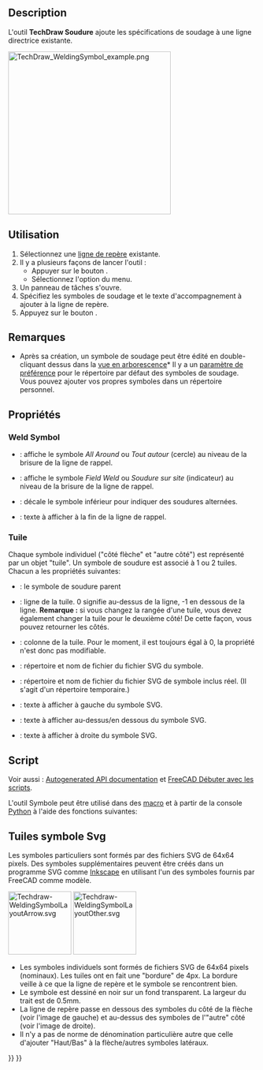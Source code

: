 <languages/>

{{Docnav/fr
|[[TechDraw_ShowAll/fr|Montrer tout]]
|[[TechDraw_SurfaceFinishSymbols/fr|Symbole de finition de surface]]
|[[TechDraw_Workbench/fr|Atelier TechDraw]]
|IconL=TechDraw_ShowAll.svg
|IconR=TechDraw_SurfaceFinishSymbols.svg
|IconC=Workbench_TechDraw.svg
}}

{{GuiCommand/fr
|Name=TechDraw WeldSymbol
|Name/fr=TechDraw Soudure
|MenuLocation=TechDraw → Symboles → Ajouter les informations de soudage à la ligne de repère
|Workbenches=[[TechDraw_Workbench/fr|TechDraw]]
|Version=0.19
|SeeAlso=[[TechDraw_LeaderLine/fr|TechDraw Ligne de repère]]
}}

==Description== 

L'outil '''TechDraw Soudure''' ajoute les spécifications de soudage à une ligne directrice existante.

[[Image:TechDraw_WeldingSymbol_example.png|330px]]
{{Caption|Spécification de soudage ajoutée à une ligne de repère}}

<span id="Usage"></span>
==Utilisation== 

# Sélectionnez une [[TechDraw_LeaderLine/fr|ligne de repère]] existante.
# Il y a plusieurs façons de lancer l'outil :
#* Appuyer sur le bouton {{Button|[[Image:TechDraw_WeldSymbol.svg|16px]] [[TechDraw_WeldSymbol/fr|Ajouter les informations de soudage à la ligne de repère]]}}.
#* Sélectionnez l'option {{MenuCommand|TechDraw → Symboles → [[Image:TechDraw_WeldSymbol.svg|16px]] Ajouter les informations de soudage à la ligne de repère}} du menu.
# Un panneau de tâches s'ouvre.
# Spécifiez les symboles de soudage et le texte d'accompagnement à ajouter à la ligne de repère.
# Appuyez sur le bouton {{Button|OK}}.

<span id="Notes"></span>
==Remarques==

* Après sa création, un symbole de soudage peut être édité en double-cliquant dessus dans la [[Tree_view/fr|vue en arborescence]]* Il y a un [[TechDraw_Preferences/fr|paramètre de préférence]] pour le répertoire par défaut des symboles de soudage. Vous pouvez ajouter vos propres symboles dans un répertoire personnel.

<span id="Properties"></span>
==Propriétés== 

===Weld Symbol===

* {{PropertyData|All Around}} : affiche le symbole ''All Around'' ou ''Tout autour'' (cercle) au niveau de la brisure de la ligne de rappel.
* {{PropertyData|Field Weld}} : affiche le symbole ''Field Weld'' ou ''Soudure sur site'' (indicateur) au niveau de la brisure de la ligne de rappel.
* {{PropertyData|Alternate Weld}} : décale le symbole inférieur pour indiquer des soudures alternées.
* {{PropertyData|Tail Text}} : texte à afficher à la fin de la ligne de rappel.

<span id="Tile"></span>
===Tuile===

Chaque symbole individuel ("côté flèche" et "autre côté") est représenté par un objet "tuile". Un symbole de soudure est associé à 1 ou 2 tuiles. Chacun a les propriétés suivantes:
* {{PropertyData|Parent Tile}} : le symbole de soudure parent
* {{PropertyData|Tile Row}} : ligne de la tuile. 0 signifie au-dessus de la ligne, -1 en dessous de la ligne. '''Remarque :''' si vous changez la rangée d'une tuile, vous devez également changer la tuile pour le deuxième côté! De cette façon, vous pouvez retourner les côtés.
* {{PropertyData|Tile Column}} : colonne de la tuile. Pour le moment, il est toujours égal à 0, la propriété n'est donc pas modifiable.
* {{PropertyData|Symbol File}} : répertoire et nom de fichier du fichier SVG du symbole.
* {{PropertyData|Symbol Included}} : répertoire et nom de fichier du fichier SVG de symbole inclus réel. (Il s'agit d'un répertoire temporaire.)
* {{PropertyData|Left Text}} : texte à afficher à gauche du symbole SVG.
* {{PropertyData|Center Text}} : texte à afficher au-dessus/en dessous du symbole SVG.
* {{PropertyData|Right Text}} : texte à afficher à droite du symbole SVG.

<span id="Scripting"></span>
==Script== 

Voir aussi : [https://freecad.github.io/SourceDoc/ Autogenerated API documentation] et [[FreeCAD_Scripting_Basics/fr|FreeCAD Débuter avec les scripts]].

L'outil Symbole peut être utilisé dans des [[Macros/fr|macro]] et à partir de la console [[Python/fr|Python]] à l'aide des fonctions suivantes:

{{Code|code=
symbolName = "DrawWeldSymbol001")
symbolType = "TechDraw::DrawWeldSymbol"
App.activeDocument().addObject(symbolType, symbolName)
App.activeDocument().Page.addView(App.activeDocument().DrawWeldSymbol001)
App.activeDocument().DrawWeldSymbol001.Leader = myLeader
App.activeDocument().DrawWeldSymbol001.AllAround = True
App.activeDocument().DrawWeldSymbol001.FieldWeld = True
App.activeDocument().DrawWeldSymbol001.AlternatingWeld = True
App.activeDocument().DrawWeldSymbol001.TailText = "process text"

tileName = "DrawTileWeld001"
tileType = "TechDraw::DrawTileWeld"
App.activeDocument().addObject(tileType, tileName)
App.activeDocument().DrawTileWeld001.TileParent = App.activeDocument().DrawWeldSymbol001
App.activeDocument().DrawTileWeld001.TileRow = 0
App.activeDocument().DrawTileWeld001.TileColumn = 0
App.activeDocument().DrawTileWeld001.SymbolFile = fullPathToMySvgFile
App.activeDocument().DrawTileWeld001.LeftText = "left text"
App.activeDocument().DrawTileWeld001.RightText = "right text"
App.activeDocument().DrawTileWeld001.CenterText = "center text"
}}

<span id="Svg_Symbol_Tiles"></span>
==Tuiles symbole Svg== 

Les symboles particuliers sont formés par des fichiers SVG de 64x64 pixels. Des symboles supplémentaires peuvent être créés dans un programme SVG comme [https://fr.wikipedia.org/wiki/Inkscape Inkscape] en utilisant l'un des symboles fournis par FreeCAD comme modèle.

[[File:Techdraw-WeldingSymbolLayoutArrow.svg|128px]]
[[File:Techdraw-WeldingSymbolLayoutOther.svg|128px]]

* Les symboles individuels sont formés de fichiers SVG de 64x64 pixels (nominaux). Les tuiles ont en fait une "bordure" de 4px. La bordure veille à ce que la ligne de repère et le symbole se rencontrent bien.
* Le symbole est dessiné en noir sur un fond transparent. La largeur du trait est de 0.5mm.
* La ligne de repère passe en dessous des symboles du côté de la flèche (voir l'image de gauche) et au-dessus des symboles de l'"autre" côté (voir l'image de droite).
* Il n'y a pas de norme de dénomination particulière autre que celle d'ajouter "Haut/Bas" à la flèche/autres symboles latéraux.


{{Docnav/fr
|[[TechDraw_ShowAll/fr|Montrer tout]]
|[[TechDraw_SurfaceFinishSymbols/fr|Symbole de finition de surface]]
|[[TechDraw_Workbench/fr|Atelier TechDraw]]
|IconL=TechDraw_ShowAll.svg
|IconR=TechDraw_SurfaceFinishSymbols.svg
|IconC=Workbench_TechDraw.svg
}}

{{TechDraw Tools navi{{#translation:}}}}
{{Userdocnavi{{#translation:}}}}